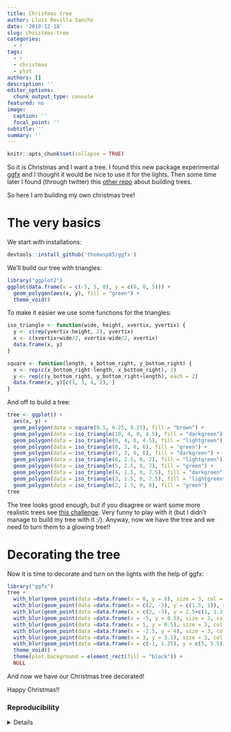 ```yaml
---
title: Christmas tree
author: Lluís Revilla Sancho
date: '2019-12-18'
slug: christmas-tree
categories:
  - r
tags:
  - r
  - christmas
  - plot
authors: []
description: ''
editor_options:
  chunk_output_type: console
featured: no
image:
  caption: ''
  focal_point: ''
subtitle: ''
summary: ''
---
```


```r
knitr::opts_chunk$set(collapse = TRUE)
```

So it is Christmas and I want a tree. I found this new package experimental [ggfx](https://github.com/thomasp85/ggfx) and I thought it would be nice to use it for the lights. 
Then some time later I found (through twitter) this [other repo](https://github.com/r-link/christmas_tree_challenge) about building trees.

So here I am building my own christmas tree!

# The very basics

We start with installations:

```r
devtools::install_github('thomasp85/ggfx')
```

We'll build our tree with triangles:

```r
library("ggplot2")
ggplot(data.frame(x = c(-5, 5, 0), y = c(0, 0, 5))) +
  geom_polygon(aes(x, y), fill = "green") +
  theme_void()
```

To make it easier we use some functions for the triangles:

```r
iso_triangle <- function(wide, height, xvertix, yvertix) {
  y <- c(rep(yvertix-height, 2), yvertix)
  x <- c(xvertix+wide/2, xvertix-wide/2, xvertix)
  data.frame(x, y)
}

square <- function(length, x_bottom_right, y_bottom_right) {
  x <- rep(c(x_bottom_right-length, x_bottom_right), 2)
  y <- rep(c(y_bottom_right, y_bottom_right+length), each = 2)
  data.frame(x, y)[c(1, 3, 4, 2), ]
}
```

And off to build a tree:

```r
tree <- ggplot() +
  aes(x, y) +
  geom_polygon(data = square(0.5, 0.25, 0.25), fill = "brown") +
  geom_polygon(data = iso_triangle(10, 4, 0, 4.5), fill = "darkgreen") + 
  geom_polygon(data = iso_triangle(9, 4, 0, 4.5), fill = "lightgreen") + 
  geom_polygon(data = iso_triangle(8, 3, 0, 6), fill = "green") +
  geom_polygon(data = iso_triangle(7, 3, 0, 6), fill = "darkgreen") +
  geom_polygon(data = iso_triangle(6, 2.5, 0, 7), fill = "lightgreen") + 
  geom_polygon(data = iso_triangle(5, 2.5, 0, 7), fill = "green") + 
  geom_polygon(data = iso_triangle(4, 1.5, 0, 7.5), fill = "darkgreen") +
  geom_polygon(data = iso_triangle(3, 1.5, 0, 7.5), fill = "lightgreen") +
  geom_polygon(data = iso_triangle(2, 1.5, 0, 8), fill = "green")
tree
```

The tree looks good enough, but if you disagree or want some more realistic trees see [this challenge](https://github.com/r-link/christmas_tree_challenge).
Very funny to play with it (but I didn't manage to build my tree with it :/). 
Anyway, now we have the tree and we need to turn them to a glowing tree!!

# Decorating the tree

Now it is time to decorate and turn on the lights with the help of ggfx:

```r
library("ggfx")
tree + 
  with_blur(geom_point(data =data.frame(x = 0, y = 8), size = 3, col = "yellow"), sigma = 2, stack = TRUE) + 
  with_blur(geom_point(data =data.frame(x = c(2, -3), y = c(1.5, 1)), size = 3, col = "darkgreen"), sigma = 2, stack = TRUE) + 
  with_blur(geom_point(data =data.frame(x = c(2, -3), y = 2.5+c(1, 1.2)), size = 3, col = "purple"), sigma = 2, stack = TRUE) + 
  with_blur(geom_point(data =data.frame(x = -5, y = 0.5), size = 3, col = "red"), sigma = 2, stack = TRUE) + 
  with_blur(geom_point(data =data.frame(x = 5, y = 0.5), size = 3, col = "orange"), sigma = 2, stack = TRUE) + 
  with_blur(geom_point(data =data.frame(x = -2.5, y = 4), size = 3, col = "red"), sigma = 2, stack = TRUE) + 
  with_blur(geom_point(data =data.frame(x = 3, y = 3.5), size = 3, col = "black"), sigma = 2, stack = TRUE) + 
  with_blur(geom_point(data =data.frame(x = c(-1, 1.25), y = c(5, 5.5)), size = 3, col = "orange"), sigma = 2, stack = TRUE) + 
  theme_void() +
  theme(plot.background = element_rect(fill = "black")) +
  NULL
```

And now we have our Christmas tree decorated!

Happy Christmas!!

### Reproducibility

<details>
```r
## Reproducibility info
options(width = 120)
sessioninfo::session_info()
```
</details>

